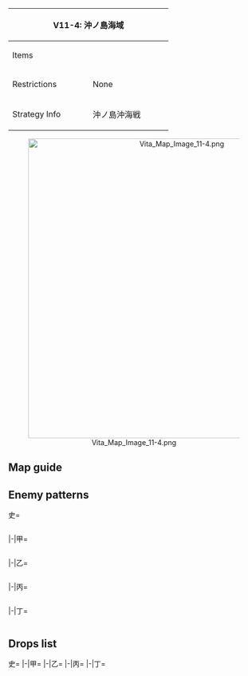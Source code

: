 {| class="article-table" style="width:100%;"
|-
! colspan="2" style="text-align:center;width:70%;" | V11-4: 沖ノ島海域
| rowspan="3" style="text-align:center;width:30%;" | [[File:Vita Map Banner 11-4.png|400px]]
|-
! Items
| {{Fuel}}
|-
! Restrictions
| None
|-
! Strategy Info
|沖ノ島沖海戦
|中部西海域沖ノ島沖に敵侵攻艦隊接近の兆候が報告された！<br>精強な我が主力艦隊を出撃させ、敵侵攻艦隊を捕捉、これを<br>完膚なきまでに撃滅せよ！
|}
<center>[[File:Vita Map Image 11-4.png|600px]]</center>
==Map guide==
{{Map/Branching
|id = V11-4
|0 -> B,C = *Meeting any of the following requirements '''FORCES''' routing to B:
**SS(V) ≧ 4
**DD ≧ 4
** CV(L/B) = 0, AV ≦ 1 , ships equipped with drums in fleet ≦ 1 and CL ≧ 1 DD = 3
*Else, meet any of the following requirements to route to C:
** CV(L/B) ≧ 1
**AV ≧ 2
**ships equipped with drums in fleet ≧ 2
**(F)BB(V) ≧ 2 and (CL = 0 OR DD ≦ 2)
*Failure to meet any of the above mentioned requirements triggers random routing:
**30% chance for C
**70% chance for B
|B -> A/empty = * SS(V) ≧ 3
|B -> E =* Do not meet the requirement for A
|C -> D = * Do not meet the requirements for F
|C -> F/empty = * Meet any of the following requirements : 
** SS(V) ≧ 3
** CV(B) ≧ 3
** BB(V) ≧ 3
** CV(B) ≧ 2 and CVL ≧ 2
** FBB ≧ 3 AND AV = 0
** 25% chance if CV(B) = 2
** 30% chance if DD ≦ 1
|D -> H/empty, I = *Meet any of the following requirements to route to I:
**CVL ≧ 2 OR CV(B) ≧ 1
**(F)BB(V) ≧ 1
**ships equipped with drums in fleet ≧ 2
*Do not meet the requirements for I and meet any of the following ones to route to H:
**DD ≧ 2 and CL ≧ 1
**DD ≧ 2 and CA = 2
**DD ≧ 2 and CAV = 2
*Failure to meet any of the above requirements triggers random routing:
**35% chance for H
**65% chance for I
|E -> G/empty, H/empty = *Meet any of the following requirements to route to H:
**(F)BB(V) = 0 and DD ≧ 4 
**CL/CAV ≧ 1 and DD ≧ 3
**AV ≧ 1
*Else, random:
**If BB(V) ≧ 1 55% chance for G and 45% chance for H
**If BB(V) = 0 25% chance for G and 75% chance for H
|H -> K = Fail LoS check
|H -> L = Pass LoS check
|I -> H/empty, L, J/resource = *Having at least 2 ships equipped with drums in the fleet '''FORCES''' routing to J.
*Have LoS greater than the upper bound of the LoS check to route to L.
*Have LoS greater than the lower bound but less than the upper bound of the LoS check to route to J.
*Otherwise, route to H.
*'''NOTE:''' LoS check bounds currently unknown.
}}

==Enemy patterns==
<tabber>史=
<div class="scrollable" style="width:800px;max-height:400px;overflow:auto;">
{{Map/Nodes|name=前衛水雷戦隊
|B
|Normal/BaseXP
|{{Formation|Line Ahead}}
|170
|597
|555
|559
|559
|576
|576
|-
|B
|Normal/BaseXP
|{{Formation|Line Ahead}}
|130
|555
|559
|559
|576
|575
|575
|-
|B
|Normal/BaseXP
|{{Formation|Line Ahead}}
|120
|555
|559
|559
|575
|575
|575
|-
|B
|Normal/BaseXP
|{{Formation|Line Ahead}}
|100
|555
|559
|521
|521
|575
|575
|-
}}
{{Map/Nodes|name=中央方面前衛艦隊
|C
|Normal/BaseXP
|{{Formation|Line Ahead}}
|190
|597
|527
|527
|555
|576
|576
|-
|C
|Normal/BaseXP
|{{Formation|Line Ahead}}
|160
|527
|527
|555
|554
|575
|575
|-
|C
|Normal/BaseXP
|{{Formation|Diamond}}
|150
|560
|527
|527
|555
|575
|575
|-
}}
{{Map/Nodes|name=中央方面水上打撃部隊
|D
|Normal/BaseXP
|{{Formation|Line Ahead}}
|160
|567
|559
|559
|555
|577
|577
|-
|D
|Normal/BaseXP
|{{Formation|Line Ahead}}
|140
|529
|559
|559
|555
|576
|576
|-
|D
|Normal/BaseXP
|{{Formation|Line Ahead}}
|120
|529
|559
|559
|554
|575
|575
|-
|D
|Normal/BaseXP
|{{Formation|Double Line}}
|120
|529
|559
|559
|554
|575
|575
|-
}}
{{Map/Nodes|name=中央方面付属巡洋戦隊
|E
|Night/BaseXP
|{{Formation|Line Ahead}}
|200
|601
|527
|527
|555
|576
|576
|-
|E
|Night/BaseXP
|{{Formation|Line Ahead}}
|150
|527
|527
|555
|554
|575
|575
|-
|E
|Night/BaseXP
|{{Formation|Double Line}}
|150
|527
|527
|555
|554
|575
|575
|-
}}
{{Map/Nodes|name=中央方面機動部隊
|I
|Normal/BaseXP
|{{Formation|Diamond}}
|250
|579
|579
|527
|592
|576
|576
|-
|I
|Normal/BaseXP
|{{Formation|Diamond}}
|240
|579
|528
|527
|592
|575
|575
|-
|I
|Normal/BaseXP
|{{Formation|Diamond}}
|220
|579
|528
|527
|591
|575
|575
|-
|I
|Normal/BaseXP
|{{Formation|Diamond}}
|210
|528
|528
|527
|591
|575
|575
|-
}}
{{Map/Nodes|name=中央方面主力艦隊
|L
|Boss/BaseXP
|{{Formation|Line Ahead}}
|350
|557
|529
|529
|560
|577
|577
|-
|L
|Boss/BaseXP
|{{Formation|Line Ahead}}
|300
|543
|529
|529
|579
|577
|577
|-
|L
|Boss/BaseXP
|{{Formation|Line Ahead}}
|280
|543
|529
|529
|560
|576
|576
|-
|L
|Boss/BaseXP
|{{Formation|Line Ahead}}
|260
|543
|529
|529
|560
|575
|575
|-
}}
</div> <!-- overflow -->
|-|甲=
<div class="scrollable" style="width:800px;max-height:400px;overflow:auto;">
{{Map/Nodes|name=前衛水雷戦隊
|B
|Normal/BaseXP
|{{Formation|Line Ahead}}
|130
|555
|559
|559
|576
|575
|575
|-
|B
|Normal/BaseXP
|{{Formation|Line Ahead}}
|120
|555
|559
|559
|575
|575
|575
|-
|B
|Normal/BaseXP
|{{Formation|Line Ahead}}
|100
|555
|559
|521
|521
|575
|575
|-
|B
|Normal/BaseXP
|{{Formation|Double Line}}
|100
|555
|559
|521
|521
|575
|575
|-
|B
|Normal/BaseXP
|{{Formation|Double Line}}
|85
|555
|521
|521
|575
|501
|501
|-
}}
{{Map/Nodes|name=中央方面前衛艦隊
|C
|Normal/BaseXP
|{{Formation|Line Ahead}}
|160
|527
|527
|555
|554
|575
|575
|-
|C
|Normal/BaseXP
|{{Formation|Diamond}}
|150
|560
|527
|527
|555
|575
|575
|-
|C
|Normal/BaseXP
|{{Formation|Double Line}}
|140
|527
|527
|519
|518
|575
|575
|-
|C
|Normal/BaseXP
|{{Formation|Diamond}}
|130
|560
|522
|522
|518
|501
|501
|-
|C
|Normal/BaseXP
|{{Formation|Double Line}}
|120
|527
|522
|519
|518
|501
|501
|-
}}
{{Map/Nodes|name=中央方面水上打撃部隊
|D
|Normal/BaseXP
|{{Formation|Line Ahead}}
|120
|529
|559
|559
|554
|575
|575
|-
|D
|Normal/BaseXP
|{{Formation|Double Line}}
|120
|529
|559
|559
|554
|575
|575
|-
|D
|Normal/BaseXP
|{{Formation|Line Ahead}}
|95
|527
|559
|559
|575
|501
|501
|-
|D
|Normal/BaseXP
|{{Formation|Double Line}}
|95
|527
|559
|559
|575
|501
|501
|-
}}
{{Map/Nodes|name=中央方面付属巡洋戦隊
|E
|Night/BaseXP
|{{Formation|Line Ahead}}
|150
|527
|527
|555
|554
|575
|575
|-
|E
|Night/BaseXP
|{{Formation|Double Line}}
|150
|527
|527
|555
|554
|575
|575
|-
|E
|Night/BaseXP
|{{Formation|Line Ahead}}
|120
|527
|527
|518
|575
|501
|501
|-
|E
|Night/BaseXP
|{{Formation|Double Line}}
|120
|527
|527
|518
|575
|501
|501
|-
|E
|Night/BaseXP
|{{Formation|Line Ahead}}
|110
|527
|522
|522
|575
|501
|501
|-
}}
{{Map/Nodes|name=中央方面機動部隊
|I
|Normal/BaseXP
|{{Formation|Diamond}}
|220
|579
|528
|527
|591
|575
|575
|-
|I
|Normal/BaseXP
|{{Formation|Diamond}}
|210
|528
|528
|527
|591
|575
|575
|-
|I
|Normal/BaseXP
|{{Formation|Diamond}}
|200
|528
|525
|527
|591
|575
|575
|-
|I
|Normal/BaseXP
|{{Formation|Diamond}}
|160
|528
|525
|522
|575
|501
|501
|-
}}
{{Map/Nodes|name=中央方面主力艦隊
|L
|Boss/BaseXP
|{{Formation|Line Ahead}}
|300
|543
|529
|529
|579
|577
|577
|-
|L
|Boss/BaseXP
|{{Formation|Line Ahead}}
|280
|543
|529
|529
|560
|576
|576
|-
|L
|Boss/BaseXP
|{{Formation|Line Ahead}}
|260
|543
|529
|529
|560
|575
|575
|-
|L
|Boss/BaseXP
|{{Formation|Line Ahead}}
|200
|543
|524
|524
|523
|575
|575
|-
|L
|Boss/BaseXP
|{{Formation|Line Ahead}}
|170
|542
|524
|524
|523
|501
|501
|-
}}
</div> <!-- overflow -->
|-|乙=
<div class="scrollable" style="width:800px;max-height:400px;overflow:auto;">
{{Map/Nodes|name=前衛水雷戦隊
|B
|Normal/BaseXP
|{{Formation|Double Line}}
|100
|555
|559
|521
|521
|575
|575
|-
|B
|Normal/BaseXP
|{{Formation|Double Line}}
|85
|555
|521
|521
|575
|501
|501
|-
|B
|Normal/BaseXP
|{{Formation|Double Line}}
|75
|519
|518
|518
|501
|501
|501
|-
|B
|Normal/BaseXP
|{{Formation|Double Line}}
|65
|519
|518
|518
|575
|501
|-
}}
{{Map/Nodes|name=中央方面前衛艦隊
|C
|Normal/BaseXP
|{{Formation|Diamond}}
|130
|560
|522
|522
|518
|501
|501
|-
|C
|Normal/BaseXP
|{{Formation|Double Line}}
|120
|527
|522
|519
|518
|501
|501
|-
|C
|Normal/BaseXP
|{{Formation|Diamond}}
|100
|523
|522
|522
|501
|501
|-
|C
|Normal/BaseXP
|{{Formation|Double Line}}
|85
|522
|518
|501
|501
|501
|-
}}
{{Map/Nodes|name=中央方面水上打撃部隊
|D
|Normal/BaseXP
|{{Formation|Line Ahead}}
|95
|527
|559
|559
|575
|501
|501
|-
|D
|Normal/BaseXP
|{{Formation|Double Line}}
|95
|527
|559
|559
|575
|501
|501
|-
|D
|Normal/BaseXP
|{{Formation|Line Ahead}}
|75
|522
|521
|521
|501
|501
|-
|D
|Normal/BaseXP
|{{Formation|Double Line}}
|75
|522
|521
|521
|501
|501
|-
}}
{{Map/Nodes|name=中央方面付属巡洋戦隊
|E
|Night/BaseXP
|{{Formation|Line Ahead}}
|120
|527
|527
|518
|575
|501
|501
|-
|E
|Night/BaseXP
|{{Formation|Double Line}}
|120
|527
|527
|518
|575
|501
|501
|-
|E
|Night/BaseXP
|{{Formation|Line Ahead}}
|110
|527
|522
|522
|575
|501
|501
|-
|E
|Night/BaseXP
|{{Formation|Double Line}}
|110
|527
|522
|522
|575
|501
|501
|-
|E
|Night/BaseXP
|{{Formation|Double Line}}
|95
|522
|522
|505
|501
|501
|501
|-
}}
{{Map/Nodes|name=中央方面機動部隊
|I
|Normal/BaseXP
|{{Formation|Diamond}}
|200
|528
|525
|527
|591
|575
|575
|-
|I
|Normal/BaseXP
|{{Formation|Diamond}}
|160
|528
|525
|522
|575
|501
|501
|-
|I
|Normal/BaseXP
|{{Formation|Diamond}}
|140
|525
|525
|522
|519
|501
|501
|-
|I
|Normal/BaseXP
|{{Formation|Diamond}}
|120
|525
|522
|519
|501
|501
|-
}}
{{Map/Nodes|name=中央方面主力艦隊
|L
|Boss/BaseXP
|{{Formation|Line Ahead}}
|200
|543
|524
|524
|523
|575
|575
|-
|L
|Boss/BaseXP
|{{Formation|Line Ahead}}
|170
|542
|524
|524
|523
|501
|501
|-
|L
|Boss/BaseXP
|{{Formation|Line Ahead}}
|150
|542
|524
|524
|505
|501
|501
|-
|L
|Boss/BaseXP
|{{Formation|Double Line}}
|150
|542
|524
|524
|505
|501
|501
|-
}}
</div> <!-- overflow -->
|-|丙=
<div class="scrollable" style="width:800px;max-height:400px;overflow:auto;">
{{Map/Nodes|name=前衛水雷戦隊
|B
|Normal/BaseXP
|{{Formation|Double Line}}
|75
|519
|518
|518
|501
|501
|501
|-
|B
|Normal/BaseXP
|{{Formation|Double Line}}
|65
|519
|518
|518
|575
|501
|-
|B
|Normal/BaseXP
|{{Formation|Double Line}}
|60
|519
|518
|505
|501
|501
|-
}}
{{Map/Nodes|name=中央方面前衛艦隊
|C
|Normal/BaseXP
|{{Formation|Diamond}}
|100
|523
|522
|522
|501
|501
|-
|C
|Normal/BaseXP
|{{Formation|Double Line}}
|85
|522
|518
|501
|501
|501
|-
|C
|Normal/BaseXP
|{{Formation|Diamond}}
|85
|525
|518
|501
|501
|-
}}
{{Map/Nodes|name=中央方面水上打撃部隊
|D
|Normal/BaseXP
|{{Formation|Line Ahead}}
|75
|522
|521
|521
|501
|501
|-
|D
|Normal/BaseXP
|{{Formation|Double Line}}
|75
|522
|521
|521
|501
|501
|-
|D
|Normal/BaseXP
|{{Formation|Double Line}}
|60
|522
|508
|508
|501
|501
|-
}}
{{Map/Nodes|name=中央方面付属巡洋戦隊
|E
|Night/BaseXP
|{{Formation|Line Ahead}}
|110
|527
|522
|522
|575
|501
|501
|-
|E
|Night/BaseXP
|{{Formation|Double Line}}
|110
|527
|522
|522
|575
|501
|501
|-
|E
|Night/BaseXP
|{{Formation|Double Line}}
|95
|522
|522
|505
|501
|501
|501
|-
|E
|Night/BaseXP
|{{Formation|Double Line}}
|85
|522
|522
|505
|501
|501
|-
}}
{{Map/Nodes|name=中央方面機動部隊
|I
|Normal/BaseXP
|{{Formation|Diamond}}
|140
|525
|525
|522
|519
|501
|501
|-
|I
|Normal/BaseXP
|{{Formation|Diamond}}
|120
|525
|522
|519
|501
|501
|-
|I
|Normal/BaseXP
|{{Formation|Diamond}}
|110
|525
|522
|501
|501
|501
|-
}}
{{Map/Nodes|name=中央方面主力艦隊
|L
|Boss/BaseXP
|{{Formation|Line Ahead}}
|150
|542
|524
|524
|505
|501
|501
|-
|L
|Boss/BaseXP
|{{Formation|Double Line}}
|150
|542
|524
|524
|505
|501
|501
|-
|L
|Boss/BaseXP
|{{Formation|Double Line}}
|130
|542
|522
|522
|505
|501
|501
|-
}}
</div> <!-- overflow -->
|-|丁=
<div class="scrollable" style="width:800px;max-height:400px;overflow:auto;">
{{Map/Nodes|name=前衛水雷戦隊
|B
|Normal/BaseXP
|{{Formation|Double Line}}
|65
|519
|518
|518
|575
|501
|-
|B
|Normal/BaseXP
|{{Formation|Double Line}}
|60
|519
|518
|505
|501
|501
|-
}}
{{Map/Nodes|name=中央方面前衛艦隊
|C
|Normal/BaseXP
|{{Formation|Double Line}}
|85
|522
|518
|501
|501
|501
|-
|C
|Normal/BaseXP
|{{Formation|Diamond}}
|85
|525
|518
|501
|501
|-
}}
{{Map/Nodes|name=中央方面水上打撃部隊
|D
|Normal/BaseXP
|{{Formation|Double Line}}
|75
|522
|521
|521
|501
|501
|-
|D
|Normal/BaseXP
|{{Formation|Double Line}}
|60
|522
|508
|508
|501
|501
|-
}}
{{Map/Nodes|name=中央方面付属巡洋戦隊
|E
|Night/BaseXP
|{{Formation|Double Line}}
|95
|522
|522
|505
|501
|501
|501
|-
|E
|Night/BaseXP
|{{Formation|Double Line}}
|85
|522
|522
|505
|501
|501
|-
}}
{{Map/Nodes|name=中央方面機動部隊
|I
|Normal/BaseXP
|{{Formation|Diamond}}
|120
|525
|522
|519
|501
|501
|-
|I
|Normal/BaseXP
|{{Formation|Diamond}}
|110
|525
|522
|501
|501
|501
|-
}}
{{Map/Nodes|name=中央方面主力艦隊
|L
|Boss/BaseXP
|{{Formation|Double Line}}
|150
|542
|524
|524
|505
|501
|501
|-
|L
|Boss/BaseXP
|{{Formation|Double Line}}
|130
|542
|522
|522
|505
|501
|501
|-
}}
</div> <!-- overflow -->
</tabber>

==Drops list==
<tabber>史=
{{Map/Drops
|regular = true
|no_legend = true
|filter_button = true
|nodes =  B, C, D, E, I, L
|boss = L
|{{ShipFrom|66}} : I, L
|{{ShipFrom|67}} : I, L
|{{ShipFrom|99}} : I, L
|{{ShipFrom|100}} : I, L
|{{ShipFrom|101}} : I, L
|{{ShipFrom|21}} : I, L
|{{ShipFrom|22}} : I, L
|{{ShipFrom|23}} : I, L
|{{ShipFrom|53}} : I, L
|{{ShipFrom|54}} : I, L
|{{ShipFrom|55}} : I, L
|{{ShipFrom|56}} : I, L
|{{ShipFrom|95}} : I, L
|{{ShipFrom|96}} : I, L
|{{ShipFrom|97}} : I, L
|{{ShipFrom|98}} : I, L
|{{ShipFrom|48}} : I, L
|{{ShipFrom|49}} : I, L
|{{ShipFrom|9}} : I,
|{{ShipFrom|10}} : I,
|{{ShipFrom|32}} : D, I,
|{{ShipFrom|11}} : D, I,
|{{ShipFrom|12}} : D, I,
|{{ShipFrom|39}} : C, D, E, I, L
|{{ShipFrom|38}} : D, E, I, L
|{{ShipFrom|40}} : C, D, E, I, L
|{{ShipFrom|41}} : C, D, E, I, L
|{{ShipFrom|42}} : C, D, E, I, L
|{{ShipFrom|43}} : C, D, E, I, L
|{{ShipFrom|44}} : C, D, E, I, L
|{{ShipFrom|45}} : C, D, E, I, L
|{{ShipFrom|46}} : C, D, E, I, L
|{{ShipFrom|47}} : B, C, D, E, I, L
|{{ShipFrom|120}} : L
|{{ShipFrom|163}} : L
|{{ShipFrom|68}} : L
|{{ShipFrom|69}} : L
|{{ShipFrom|70}} : L
|{{ShipFrom|26}} : L
|{{ShipFrom|27}} : L
|{{ShipFrom|59}} : L
|{{ShipFrom|60}} : L
|{{ShipFrom|61}} : L
|{{ShipFrom|76}} : L
|{{ShipFrom|74}} : L
|{{ShipFrom|102}} : L
|{{ShipFrom|103}} : L
}}
|-|甲=
{{Map/Drops
|regular = true
|no_legend = true
|filter_button = true
|nodes =  B, C, D, E, I, L
|boss = L
|{{ShipFrom|66}} : L
|{{ShipFrom|67}} : I, L
|{{ShipFrom|99}} : I, L
|{{ShipFrom|100}} : I, L
|{{ShipFrom|101}} : I, L
|{{ShipFrom|21}} : I, L
|{{ShipFrom|22}} : I, L
|{{ShipFrom|23}} : I, L
|{{ShipFrom|53}} : I, L
|{{ShipFrom|54}} : I, L
|{{ShipFrom|55}} : I, L
|{{ShipFrom|56}} : I, L
|{{ShipFrom|95}} : I, L
|{{ShipFrom|96}} : I, L
|{{ShipFrom|97}} : I, L
|{{ShipFrom|98}} : I, L
|{{ShipFrom|48}} : D, I, L
|{{ShipFrom|49}} : D, E, I, L
|{{ShipFrom|9}} : D, E, I,
|{{ShipFrom|10}} : D, E, I,
|{{ShipFrom|32}} : D, E, I,
|{{ShipFrom|11}} : D, E, I,
|{{ShipFrom|12}} : D, E, I,
|{{ShipFrom|39}} : C, D, E, I, L
|{{ShipFrom|38}} : C, D, E, I, L
|{{ShipFrom|40}} : C, D, E, I, L
|{{ShipFrom|41}} : C, D, E, I, L
|{{ShipFrom|42}} : C, D, E, I, L
|{{ShipFrom|43}} : B, C, D, E, I, L
|{{ShipFrom|44}} : B, C, D, E, I, L
|{{ShipFrom|45}} : B, C, D, E, I, L
|{{ShipFrom|46}} : B, C, D, E, I, L
|{{ShipFrom|47}} : B, C, D, E, I, L
|{{ShipFrom|120}} : L
|{{ShipFrom|163}} : L
|{{ShipFrom|68}} : L
|{{ShipFrom|69}} : L
|{{ShipFrom|70}} : L
|{{ShipFrom|26}} : L
|{{ShipFrom|27}} : L
|{{ShipFrom|59}} : L
|{{ShipFrom|60}} : L
|{{ShipFrom|61}} : L
|{{ShipFrom|76}} : L
|{{ShipFrom|74}} : L
|{{ShipFrom|102}} : L
|{{ShipFrom|103}} : L
}}
|-|乙=
{{Map/Drops
|regular = true
|no_legend = true
|filter_button = true
|nodes =  B, C, D, E, I, L
|boss = L
|{{ShipFrom|66}} : L
|{{ShipFrom|67}} : L
|{{ShipFrom|99}} : I, L
|{{ShipFrom|100}} : I, L
|{{ShipFrom|101}} : I, L
|{{ShipFrom|21}} : I, L
|{{ShipFrom|22}} : I, L
|{{ShipFrom|23}} : I, L
|{{ShipFrom|53}} : I, L
|{{ShipFrom|54}} : I, L
|{{ShipFrom|55}} : I, L
|{{ShipFrom|56}} : I, L
|{{ShipFrom|95}} : I, L
|{{ShipFrom|96}} : I, L
|{{ShipFrom|97}} : E, I, L
|{{ShipFrom|98}} : E, I, L
|{{ShipFrom|48}} : D, E, I, L
|{{ShipFrom|49}} : D, E, I, L
|{{ShipFrom|9}} : D, E, I,
|{{ShipFrom|10}} : D, E, I,
|{{ShipFrom|32}} : D, E, I,
|{{ShipFrom|11}} : D, E, I,
|{{ShipFrom|12}} : D, E, I,
|{{ShipFrom|39}} : C, D, E, I, L
|{{ShipFrom|38}} : C, D, E, I, L
|{{ShipFrom|40}} : C, D, E, I, L
|{{ShipFrom|41}} : C, D, E, I, L
|{{ShipFrom|42}} : C, D, E, I, L
|{{ShipFrom|43}} : B, C, D, E, I, L
|{{ShipFrom|44}} : B, C, D, E, I, L
|{{ShipFrom|45}} : B, C, D, E, I, L
|{{ShipFrom|46}} : B, C, D, E, I, L
|{{ShipFrom|47}} : B, C, D, E, I, L
|{{ShipFrom|163}} : L
|{{ShipFrom|68}} : L
|{{ShipFrom|69}} : L
|{{ShipFrom|70}} : L
|{{ShipFrom|26}} : L
|{{ShipFrom|27}} : L
|{{ShipFrom|59}} : L
|{{ShipFrom|60}} : L
|{{ShipFrom|61}} : L
|{{ShipFrom|76}} : L
|{{ShipFrom|74}} : L
|{{ShipFrom|102}} : L
|{{ShipFrom|103}} : L
}}
|-|丙=
{{Map/Drops
|regular = true
|no_legend = true
|filter_button = true
|nodes =  B, C, D, E, I, L
|boss = L
|{{ShipFrom|67}} : L
|{{ShipFrom|99}} : L
|{{ShipFrom|100}} : I, L
|{{ShipFrom|101}} : I, L
|{{ShipFrom|21}} : I, L
|{{ShipFrom|22}} : I, L
|{{ShipFrom|23}} : I, L
|{{ShipFrom|53}} : I, L
|{{ShipFrom|54}} : I, L
|{{ShipFrom|55}} : I, L
|{{ShipFrom|56}} : I, L
|{{ShipFrom|95}} : I, L
|{{ShipFrom|96}} : I, L
|{{ShipFrom|97}} : E, I, L
|{{ShipFrom|98}} : E, I, L
|{{ShipFrom|48}} : D, E, I, L
|{{ShipFrom|49}} : D, E, I, L
|{{ShipFrom|9}} : D, E, I,
|{{ShipFrom|10}} : D, E, I,
|{{ShipFrom|32}} : D, E, I,
|{{ShipFrom|11}} : D, E, I,
|{{ShipFrom|12}} : D, E, I,
|{{ShipFrom|39}} : C, D, E, I, L
|{{ShipFrom|38}} : C, D, E, I, L
|{{ShipFrom|40}} : C, D, E, I, L
|{{ShipFrom|41}} : C, D, E, I, L
|{{ShipFrom|42}} : C, D, E, I, L
|{{ShipFrom|43}} : B, C, D, E, I, L
|{{ShipFrom|44}} : B, C, D, E, I, L
|{{ShipFrom|45}} : B, C, D, E, I, L
|{{ShipFrom|46}} : B, C, D, E, I, L
|{{ShipFrom|47}} : B, C, D, E, I, L
|{{ShipFrom|68}} : L
|{{ShipFrom|69}} : L
|{{ShipFrom|70}} : L
|{{ShipFrom|26}} : L
|{{ShipFrom|27}} : L
|{{ShipFrom|59}} : L
|{{ShipFrom|60}} : L
|{{ShipFrom|61}} : L
|{{ShipFrom|76}} : L
|{{ShipFrom|74}} : L
|{{ShipFrom|102}} : L
|{{ShipFrom|103}} : L
}}
|-|丁=
{{Map/Drops
|regular = true
|no_legend = true
|filter_button = true
|nodes =  B, C, D, E, I, L
|boss = L
|{{ShipFrom|99}} : L
|{{ShipFrom|100}} : L
|{{ShipFrom|101}} : I, L
|{{ShipFrom|21}} : I, L
|{{ShipFrom|22}} : I, L
|{{ShipFrom|23}} : I, L
|{{ShipFrom|53}} : I, L
|{{ShipFrom|54}} : I, L
|{{ShipFrom|55}} : I, L
|{{ShipFrom|56}} : I, L
|{{ShipFrom|95}} : I, L
|{{ShipFrom|96}} : I, L
|{{ShipFrom|97}} : E, I, L
|{{ShipFrom|98}} : E, I, L
|{{ShipFrom|48}} : D, E, I, L
|{{ShipFrom|49}} : D, E, I, L
|{{ShipFrom|9}} : D, E, I,
|{{ShipFrom|10}} : D, E, I,
|{{ShipFrom|32}} : D, E, I,
|{{ShipFrom|11}} : D, E, I,
|{{ShipFrom|12}} : D, E, I,
|{{ShipFrom|39}} : C, D, E, I, L
|{{ShipFrom|38}} : C, D, E, I, L
|{{ShipFrom|40}} : C, D, E, I, L
|{{ShipFrom|41}} : C, D, E, I, L
|{{ShipFrom|42}} : C, D, E, I, L
|{{ShipFrom|43}} : B, C, D, E, I, L
|{{ShipFrom|44}} : B, C, D, E, I, L
|{{ShipFrom|45}} : B, C, D, E, I, L
|{{ShipFrom|46}} : B, C, D, E, I, L
|{{ShipFrom|47}} : B, C, D, E, I, L
|{{ShipFrom|68}} : L
|{{ShipFrom|69}} : L
|{{ShipFrom|70}} : L
|{{ShipFrom|26}} : L
|{{ShipFrom|27}} : L
|{{ShipFrom|59}} : L
|{{ShipFrom|60}} : L
|{{ShipFrom|61}} : L
|{{ShipFrom|76}} : L
|{{ShipFrom|74}} : L
|{{ShipFrom|102}} : L
|{{ShipFrom|103}} : L
}}
</tabber>